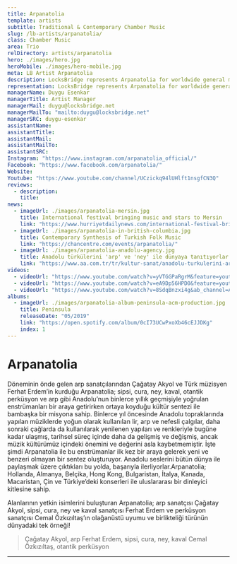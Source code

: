 ```yaml
---
title: Arpanatolia
template: artists
subtitle: Traditional & Contemporary Chamber Music
slug: /lb-artists/arpanatolia/
class: Chamber Music
area: Trio
relDirectory: artists/arpanatolia
hero: ./images/hero.jpg
heroMobile: ./images/hero-mobile.jpg
meta: LB Artist Arpanatolia
description: LocksBridge represents Arpanatolia for worldwide general management.
representation: LocksBridge represents Arpanatolia for worldwide general management.
managerName: Duygu Esenkar
managerTitle: Artist Manager
managerMail: duygu@locksbridge.net
managerMailTo: "mailto:duygu@locksbridge.net"
managerSRC: duygu-esenkar
assistantName:
assistantTitle:
assistantMail:
assistantMailTo:
assistantSRC:
Instagram: "https://www.instagram.com/arpanatolia_official/"
Facebook: "https://www.facebook.com/arpanatolia/"
Website:
Youtube: "https://www.youtube.com/channel/UCzickq94lUHlft1nsgfCN3Q"
reviews:
  - description:
    title:
news:
  - imageUrl: ./images/arpanatolia-mersin.jpg
    title: International festival bringing music and stars to Mersin
    link: "https://www.hurriyetdailynews.com/international-festival-bringing-music-and-stars-to-mersin-46328"
  - imageUrl: ./images/arpanatolia-in-british-columbia.jpg
    title: Contemporary Synthesis of Turkish Folk Music
    link: "https://chancentre.com/events/arpanatolia/"
  - imageUrl: ./images/arpanatolia-anadolu-agency.jpg
    title: Anadolu türkülerini 'arp' ve 'ney' ile dünyaya tanıtıyorlar
    link: "https://www.aa.com.tr/tr/kultur-sanat/anadolu-turkulerini-arp-ve-ney-ile-dunyaya-tanitiyorlar/1684260"
videos:
  - videoUrl: "https://www.youtube.com/watch?v=yVTGGPaRgrM&feature=youtu.be&ab_channel=ARPANATOLIA"
  - videoUrl: "https://www.youtube.com/watch?v=eA9Dp56HPD0&feature=youtu.be&ab_channel=CanOzgun"
  - videoUrl: "https://www.youtube.com/watch?v=8SdqBnzxi4g&ab_channel=ARPANATOLIA"
albums:
  - imageUrl: ./images/arpanatolia-album-peninsula-acm-production.jpg
    title: Peninsula
    releaseDate: "05/2019"
    link: "https://open.spotify.com/album/0cI73UCwPxoXb46cEJJDKg"
    index: 1
---
```

# Arpanatolia

Döneminin önde gelen arp sanatçılarından Çağatay Akyol ve Türk müzisyen Ferhat Erdem’in kurduğu Arpanatolia; sipsi, cura, ney, kaval, otantik perküsyon ve arp gibi Anadolu’nun binlerce yıllık geçmişiyle yoğrulan enstrümanları bir araya getirirken ortaya koyduğu kültür sentezi ile bambaşka bir misyona sahip. Binlerce yıl öncesinde Anadolu topraklarında yapılan müziklerde yoğun olarak kullanılan lir, arp ve nefesli çalgılar, daha sonraki çağlarda da kullanılarak yenilenen yapıları ve renkleriyle bugüne kadar ulaşmış, tarihsel süreç içinde daha da gelişmiş ve değişmiş, ancak müzik kültürümüz içindeki önemini ve değerini asla kaybetmemiştir. İşte şimdi Arpanatolia ile bu enstrümanlar ilk kez bir araya gelerek yeni ve benzeri olmayan bir sentez oluşturuyor. Anadolu seslerini bütün dünya ile paylaşmak üzere çıktıkları bu yolda, başarıyla ilerliyorlar.Arpanatolia; Hollanda, Almanya, Belçika, Hong Kong, Bulgaristan, İtalya, Kanada, Macaristan, Çin ve Türkiye’deki konserleri ile uluslararası bir dinleyici kitlesine sahip.

Alanlarının yetkin isimlerini buluşturan Arpanatolia; arp sanatçısı Çağatay Akyol, sipsi, cura, ney ve kaval sanatçısı Ferhat Erdem ve perküsyon sanatçısı Cemal Özkızıltaş’ın olağanüstü uyumu ve birlikteliği türünün dünyadaki tek örneği!

> Çağatay Akyol, arp
Ferhat Erdem, sipsi, cura, ney, kaval
Cemal Özkızıltaş, otantik perküsyon

- - -
